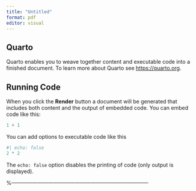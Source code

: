 ```yaml
---
title: "Untitled"
format: pdf
editor: visual
---
```


## Quarto

Quarto enables you to weave together content and executable code into a finished document. To learn more about Quarto see <https://quarto.org>.

## Running Code

When you click the **Render** button a document will be generated that includes both content and the output of embedded code. You can embed code like this:

```r
1 + 1
```

You can add options to executable code like this

```r
#| echo: false
2 * 2
```

The `echo: false` option disables the printing of code (only output is displayed).





<!-- %!TEX TS-program = xelatex -->
<!-- \documentclass{nihbiosketch} -->

<!-- \usepackage{draftwatermark}  % delete this in your document! -->
<!-- \SetWatermarkText{Sample}    % delete this in your document! -->
<!-- \SetWatermarkLightness{0.9}  % delete this in your document! -->

%------------------------------------------------------------------------------

\name{Hunt, Morgan Casey}
\eracommons{huntmc}
\position{Associate Professor of Psychology}

\begin{document}
%------------------------------------------------------------------------------

\begin{education}
University of California, Berkeley  & B.S           & 05/1990  & Psychology \\
University of Vermont               & Ph.D.         & 05/1996  & Experimental Psychology \\
University of California, Berkeley  & Postdoctoral  & 08/1998  & Public Health and Epidemiology \\
\end{education}


\section{Personal Statement}

I have the expertise, leadership, training, expertise and motivation necessary
to successfully carry out the proposed research project.  I have a broad
background in psychology, with specific training and expertise in ethnographic
and survey research and secondary data analysis on psychological aspects of
drug addiction.  My research includes neuropsychological changes associated
with addiction.  As PI or co-Investigator on several university- and NIH-
funded grants, I laid the groundwork for the proposed research by developing
effective measures of disability, depression, and other psychosocial factors
relevant to the aging substance abuser, and by establishing strong ties with
community providers that will make it possible to recruit and track
participants over time as documented in the following publications.  In
addition, I successfully administered the projects (e.g.\ staffing, research
protections, budget), collaborated with other researchers, and produced several
peer-reviewed publications from each project.  As a result of these previous
experiences, I am aware of the importance of frequent communication among
project members and of constructing a realistic research plan, timeline, and
budget.  The current application builds logically on my prior work. During
2005--2006 my career was disrupted due to family obligations. However, upon
returning to the field I immediately resumed my research projects and
collaborations and successfully competed for NIH support.

\begin{enumerate}

\item Merryle, R.J. \& Hunt, M.C. (2004). Independent living, physical
        disability and substance abuse among the elderly. Psychology and Aging,
        23(4), 10--22.

\item Hunt, M.C., Jensen, J.L. \& Crenshaw, W. (2007). Substance abuse and
        mental health among community-dwelling elderly. International Journal
        of Geriatric Psychiatry, 24(9), 1124--1135.

\item Hunt, M.C., Wiechelt, S.A. \& Merryle, R. (2008). Predicting the
        substance-abuse treatment needs of an aging population.  American
        Journal of Public Health, 45(2), 236--245. PMCID: PMC9162292 
        
\item Hunt, M.C., Newlin, D.B. \& Fishbein, D. (2009). Brain imaging in
        methamphetamine abusers across the life-span. Gerontology, 46(3),
        122--145.

\end{enumerate}

%------------------------------------------------------------------------------
\section{Positions and Honors}

\subsection*{Positions and Employment}
\begin{datetbl}
1998--2000  & Fellow, Division of Intramural Research, National Institute of Drug Abuse, Bethesda, MD \\
2000--2002  & Lecturer, Department of Psychology, Middlebury College, Middlebury, VT \\
2001--      & Consultant, Coastal Psychological Services, San Francisco, CA  \\
2002--2005  & Assistant Professor, Department of Psychology, Washington University, St.\ Louis, MO \\
2007--      & Associate Professor, Department of Psychology, Washington University, St.\ Louis, MO\\
\end{datetbl}

\subsection*{Other Experience and Professional Memberships}
\begin{datetbl}
1995--           & Member, American Psychological Association \\
1998--           & Member, Gerontological Society of America \\
1998--           & Member, American Geriatrics Society \\
2000--           & Associate Editor, Psychology and Aging \\ 
2003--           & Board of Advisors, Senior Services of Eastern Missouri \\
2003--05         & NIH Peer Review Committee: Psychobiology of Aging, ad hoc reviewer \\
2007--11         & NIH Risk, Adult Addictions Study Section, members \\
\end{datetbl}

\subsection*{Honors}
\begin{datetbl}
2003            & Outstanding Young Faculty Award, Washington University, St.\ Louis, MO \\
2004            & Excellence in Teaching, Washington University, St.\ Louis, MO \\
2009            & Award for Best in Interdisciplinary Ethnography, International Ethnographic Society \\
\end{datetbl}

%------------------------------------------------------------------------------

\section{Contribution to Science}

\begin{enumerate}

\item My early publications directly addressed the fact that substance abuse is
    often overlooked in older adults. However, because many older adults were
    raised during an era of increased drug and alcohol use, there are reasons
    to believe that this will become an increasing issue as the population
    ages.   These publications found that older adults appear in a variety of
    primary care settings or seek mental health providers to deal with emerging
    addiction problems.  These publications document this emerging problem but
    guide primary care providers and geriatric mental health providers to
    recognize symptoms, assess the nature of the problem and apply the
    necessary interventions.   By providing evidence and simple clinical
    approaches, this body of work has changed the standards of care for
    addicted older adults and will continue to provide assistance in relevant
    medical settings well into the future.  I served as the primary
    investigator or co-investigator in all of these studies. 

\begin{enumerate}

\item Gryczynski, J., Shaft, B.M., Merryle, R., \& Hunt, M.C. (2002). Community
        based participatory research with late-life addicts. American Journal
        of Alcohol and Drug Abuse, 15(3), 222--238.

\item Shaft, B.M., Hunt, M.C., Merryle, R., \& Venturi, R. (2003). Policy
        implications of genetic transmission of alcohol and drug abuse in
        female nonusers. International Journal of Drug Policy, 30(5), 46--58.

\item Hunt, M.C., Marks, A.E., Shaft, B.M., Merryle, R., \& Jensen, J.L.
        (2004). Early-life family and community characteristics and late-life
        substance abuse. Journal of Applied Gerontology, 28(2),26--37.

\item Hunt, M.C., Marks, A.E., Venturi, R., Crenshaw, W. \& Ratonian, A.
        (2007). Community-based intervention strategies for reducing alcohol
        and drug abuse in the elderly.  Addiction, 104(9), 1436--1606. PMCID:
        PMC9000292

\end{enumerate}


\item In addition to the contributions described above, with a team of
    collaborators, I directly documented the effectiveness of various
    intervention models for older substance abusers and demonstrated the
    importance of social support networks.   These studies emphasized
    contextual factors in the etiology and maintenance of addictive disorders
    and the disruptive potential of networks in substance abuse treatment. This
    body of work also discusses the prevalence of alcohol, amphetamine, and
    opioid abuse in older adults and how networking approaches can be used to
    mitigate the effects of these disorders.    

\begin{enumerate}

\item Hunt, M.C., Merryle, R. \& Jensen, J.L. (2005). The effect of social
        support networks on morbidity among elderly substance abusers. Journal
        of the American Geriatrics Society, 57(4), 15--23.

\item Hunt, M.C., Pour, B., Marks, A.E., Merryle, R. \& Jensen, J.L. (2005).
        Aging out of methadone treatment. American Journal of Alcohol and Drug
        Abuse, 15(6), 134--149. 

\item Merryle, R. \& Hunt, M.C. (2007). Randomized clinical trial of cotinine
        in older nicotine addicts. Age and Ageing, 38(2), 9--23. PMCID:
        PMC9002364

\end{enumerate}

\item Methadone maintenance has been used to treat narcotics addicts for many
    years but I led research that  has shown that over the long-term, those in
    methadone treatment view themselves negatively and they gradually begin to
    view treatment as an intrusion into normal life.   Elderly narcotics users
    were shown in carefully constructed ethnographic studies to be especially
    responsive to tailored social support networks that allow them to
    eventually reduce their maintenance doses and move into other forms of
    therapy.  These studies also demonstrate the policy and commercial
    implications associated with these findings.

\begin{enumerate}   

\item Hunt, M.C. \& Jensen, J.L. (2003). Morbidity among elderly substance
        abusers. Journal of the Geriatrics, 60(4), 45--61.

\item Hunt, M.C. \& Pour, B. (2004). Methadone treatment and personal
        assessment. Journal Drug Abuse, 45(5), 15--26. 

\item  Merryle, R. \& Hunt, M.C. (2005). The use of various nicotine delivery
        systems by older nicotine addicts. Journal of Ageing, 54(1), 24--41.
        PMCID: PMC9112304

\item Hunt, M.C., Jensen, J.L. \& Merryle, R. (2008). The aging addict:
        ethnographic profiles of the elderly drug user.  NY, NY: W. W. Norton
        \& Company.

\end{enumerate}

\end{enumerate}

\subsection*{Complete List of Published Work in MyBibliography:} 
\url{http://www.ncbi.nlm.nih.gov/myncbi/browse/collection/45972964/}


%------------------------------------------------------------------------------

\section{Research Support}

\subsection*{Ongoing Research Support}

\grantinfo{R01 DA942367}{Hunt (PI)}{09/01/08--08/31/16}
{Health trajectories and behavioral interventions among older substance abusers}
{The goal of this study is to compare the effects of two substance abuse interventions on health 
outcomes in an urban population of older opiate addicts.}
{Role: PI}

\bigskip

\grantinfo{R01 MH922731}{Merryle (PI)}{12/15/07--11/30/15}
{Physical disability, depression and substance abuse in the elderly}
{The goal of this study is to identify disability and depression trajectories and demographic factors 
associated with substance abuse in an independently-living elderly population.}
{Role: Co-Investigator}

\bigskip

\grantinfo{Faculty Resources Grant, Washington University}{08/15/09--08/14/15}
{Opiate Addiction Database}
{The goal of this project is to create an integrated database of demographic, social and biomedical 
information for homeless opiate abusers in two urban Missouri locations, using a number of state and 
local data sources.}
{Role: PI}


%------------------------------------------------------------------------------

\subsection*{Completed Research Support}

\grantinfo{R21 AA998075}{Hunt (PI)}{01/01/11--12/31/13}
{Community-based intervention for alcohol abuse}
{The goal of this project was to assess a community-based strategy for reducing alcohol abuse among 
older individuals.}
{Role: PI}



\end{document}
